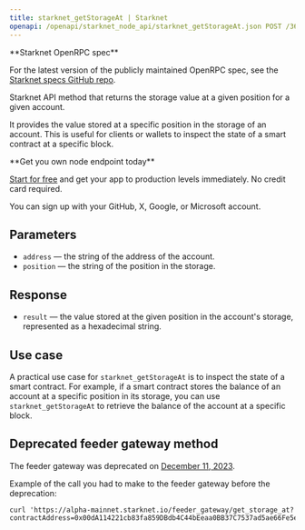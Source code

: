 ---
title: starknet_getStorageAt | Starknet
openapi: /openapi/starknet_node_api/starknet_getStorageAt.json POST /365cf697a3ad6d950b4c4a911e2e4f4d
---

<Note>
**Starknet OpenRPC spec**

For the latest version of the publicly maintained OpenRPC spec, see the [Starknet specs GitHub repo](https://github.com/starkware-libs/starknet-specs).
</Note>


Starknet API method that returns the storage value at a given position for a given account.

It provides the value stored at a specific position in the storage of an account. This is useful for clients or wallets to inspect the state of a smart contract at a specific block.

<Check>
**Get you own node endpoint today**

[Start for free](https://console.chainstack.com/) and get your app to production levels immediately. No credit card required.

You can sign up with your GitHub, X, Google, or Microsoft account.
</Check>


## Parameters

* `address` — the string of the address of the account.
* `position` — the string of the position in the storage.

## Response

* `result` — the value stored at the given position in the account's storage, represented as a hexadecimal string.

## Use case

A practical use case for `starknet_getStorageAt` is to inspect the state of a smart contract. For example, if a smart contract stores the balance of an account at a specific position in its storage, you can use `starknet_getStorageAt` to retrieve the balance of the account at a specific block.

## Deprecated feeder gateway method

The feeder gateway was deprecated on [December 11, 2023](https://community.starknet.io/t/feeder-gateway-deprecation/100233).

Example of the call you had to make to the feeder gateway before the deprecation:

```Text Shell
curl 'https://alpha-mainnet.starknet.io/feeder_gateway/get_storage_at?contractAddress=0x00dA114221cb83fa859DBdb4C44bEeaa0BB37C7537ad5ae66Fe5e0efD20E6eB3&key=1297713107789520337982513184691958288380927033924334369025906284470037001886&blockNumber=latest'
```

